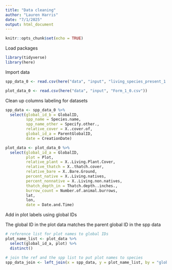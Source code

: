 ```yaml
---
title: "Data cleaning"
author: "Lauren Harris"
date: "7/1/2025"
output: html_document
---
```


```r
knitr::opts_chunk$set(echo = TRUE)
```

Load packages
```r
library(tidyverse)
library(here)
```

Import data
```r
spp_data_0 <- read.csv(here("data", "input", "living_species_present_1.csv"))

plot_data_0 <- read.csv(here("data", "input", "Form_1_0.csv"))
```

Clean up columns labeling for datasets
```r
spp_data <- spp_data_0 %>% 
  select(global_id_b = GlobalID, 
         spp_name = Species.name, 
         spp_name_other = Specify.other.,
         relative_cover = X..cover.of,
         global_id_a = ParentGlobalID, 
         date = CreationDate)

plot_data <- plot_data_0 %>% 
  select(global_id_a = GlobalID, 
         plot = Plot, 
         relative_plant = X..Living.Plant.Cover, 
         relative_thatch = X..thatch.cover, 
         relative_bare = X..Bare.Ground, 
         percent_native = X..Living.natives, 
         percent_nonnative = X..Living.non.natives, 
         thatch_depth_in = Thatch.depth..inches.,
         burrow_count = Number.of.animal.burrows,
         lat, 
         lon, 
         date = Date.and.Time)
```

Add in plot labels using global IDs

The global ID in the plot data matches the parent global ID in the spp data
```r
# reference list for plot names to global IDs
plot_name_list <- plot_data %>% 
  select(global_id_a, plot) %>% 
  distinct()

# join the ref and the spp list to put plot names to species
spp_data_join <- left_join(x = spp_data, y = plot_name_list, by = "global_id_a")
```

